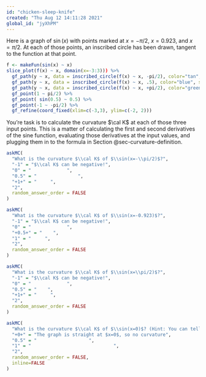 ```yaml
---
id: "chicken-sleep-knife"
created: "Thu Aug 12 14:11:28 2021"
global_id: "jyXhPM"
---
```


Here is a graph of $\sin(x)$ with points marked at $x=-\pi/2$, $x=0.923$, and $x = \pi/2$. At each of those points, an inscribed circle has been drawn, tangent to the function at that point. 

```r
f <- makeFun(sin(x) ~ x)
slice_plot(f(x) ~ x, domain(x=-3:3))) %>%
  gf_path(y ~ x, data = inscribed_circle(f(x) ~ x, -pi/2), color="tan", size=2, alpha=0.4) %>%
  gf_path(y ~ x, data = inscribed_circle(f(x) ~ x, .5), color="blue", size=2, alpha=0.5) %>%
  gf_path(y ~ x, data = inscribed_circle(f(x) ~ x, +pi/2), color="green", size=2, alpha=0.5) %>%
  gf_point(1 ~ pi/2) %>%
  gf_point( sin(0.5) ~ 0.5) %>%
  gf_point(-1 ~ -pi/2) %>%
  gf_refine(coord_fixed(xlim=c(-3,3), ylim=c(-2, 2)))
```

You're task is to calculate the curvature $\cal K$ at each of those three input points. This is a matter of calculating the first and second derivatives of the sine function, evaluating those derivatives at the input values, and plugging them in to the formula in Section @sec-curvature-definition.

```r
askMC(
  "What is the curvature $\\cal K$ of $\\sin(x=-\\pi/2)$?",
  "-1" = "$\\cal K$ can be negative!", 
  "0" = "             ",
  "0.5" = "               ",
  "+1+" = "     ",
  "2",
  random_answer_order = FALSE
)
```

```r
askMC(
  "What is the curvature $\\cal K$ of $\\sin(x=-0.923)$?",
  "-1" = "$\\cal K$ can be negative!", 
  "0" = "             ",
  "+0.5+" = "    ",
  "1" = "     ",
  "2",
  random_answer_order = FALSE
)
```

```r
askMC(
  "What is the curvature $\\cal K$ of $\\sin(x=\\pi/2)$?",
  "-1" = "$\\cal K$ can be negative!", 
  "0" = "             ",
  "0.5" = "    ",
  "+1+" = "     ",
  "2",
  random_answer_order = FALSE
)
```


```r
askMC(
  "What is the curvature $\\cal K$ of $\\sin(x=0)$? (Hint: You can tell straight from the graph, even though no enscribed circle has been drawn.",
  "+0+" = "The graph is straight at $x=0$, so no curvature",
  "0.5" = "                   ",
  "1" = "                              ",
  "2",
  random_answer_order = FALSE,
  inline=FALSE
)
```
